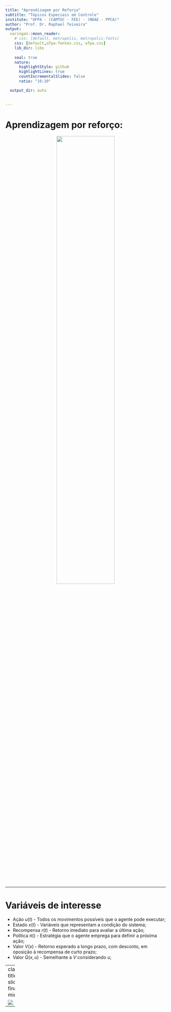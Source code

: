 ```yaml
---
title: "Aprendizagem por Reforço"
subtitle: "Tópicos Especiais em Controle"
institute: "UFPA - (CAMTUC - FEE) - (NDAE - PPCA)"
author: "Prof. Dr. Raphael Teixeira"
output:
  xaringan::moon_reader:
    # css: [default, metropolis, metropolis-fonts]
    css: [default,ufpa-fontes.css, ufpa.css]
    lib_dir: libs
      
    seal: true
    nature:
      highlightStyle: github
      highlightLines: true
      countIncrementalSlides: false
      ratio: "16:10"

  output_dir: auto  

  
---
```



# Aprendizagem por reforço:



<p align="center">
  <img src="img/imgAutoencoder/EncoderDecoderConceito.png" width = 60%/>
</p>

---

# Variáveis de interesse

- Ação $u(t)$ - Todos os movimentos possíveis que o agente pode executar;
- Estado $x(t)$ - Variáveis que representam a condição do sistema;
- Recompensa $r(t)$ - Retorno imediato para avaliar a última ação;
- Política $\pi()$ - Estratégia que o agente emprega para definir a próxima ação;
- Valor $V(x)$ - Retorno esperado a longo prazo, com desconto, em oposição à recompensa de curto prazo;
- Valor $Q(x,u)$ - Semelhante a $V$ considerando $u$;







---
class: title-slide-final, middle


![](img/logonegufpa.png =250x250)



---